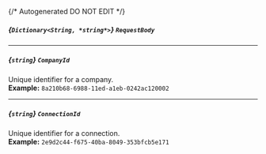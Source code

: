 {/* Autogenerated DO NOT EDIT  */}
##### *{`Dictionary<String, *string*>`}* `RequestBody`

---
##### *{`string`}* `CompanyId`
Unique identifier for a company.
<br/>
**Example:** `8a210b68-6988-11ed-a1eb-0242ac120002`

---
##### *{`string`}* `ConnectionId`
Unique identifier for a connection.
<br/>
**Example:** `2e9d2c44-f675-40ba-8049-353bfcb5e171`


